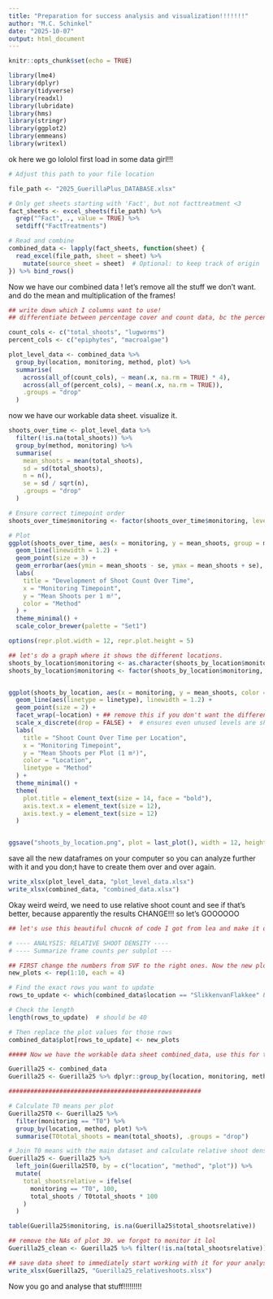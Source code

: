 ```yaml
---
title: "Preparation for success analysis and visualization!!!!!!!"
author: "M.C. Schinkel"
date: "2025-10-07"
output: html_document
---
```


```r
knitr::opts_chunk$set(echo = TRUE)
```

````r
library(lme4)
library(dplyr)
library(tidyverse)  
library(readxl)
library(lubridate)
library(hms)
library(stringr)
library(ggplot2)
library(emmeans)
library(writexl)

````
ok here we go lololol
first load in some data girl!!!

```r
# Adjust this path to your file location

file_path <- "2025_GuerillaPlus_DATABASE.xlsx"

# Only get sheets starting with 'Fact', but not facttreatment <3
fact_sheets <- excel_sheets(file_path) %>%
  grep("^Fact", ., value = TRUE) %>%
  setdiff("FactTreatments")

# Read and combine
combined_data <- lapply(fact_sheets, function(sheet) {
  read_excel(file_path, sheet = sheet) %>%
    mutate(source_sheet = sheet)  # Optional: to keep track of origin
}) %>% bind_rows()

```

Now we have our combined data ! let's remove all the stuff we don't want. 
and do the mean and multiplication of the frames!


```r
## write down which I columns want to use! 
## differentiate between percentage cover and count data, bc the percentage cover does not need to be multiplied by 4. 

count_cols <- c("total_shoots", "lugworms")
percent_cols <- c("epiphytes", "macroalgae")

plot_level_data <- combined_data %>%
  group_by(location, monitoring, method, plot) %>%
  summarise(
    across(all_of(count_cols), ~ mean(.x, na.rm = TRUE) * 4),
    across(all_of(percent_cols), ~ mean(.x, na.rm = TRUE)),
    .groups = "drop"
  )
```

now we have our workable data sheet. visualize it.

```r

shoots_over_time <- plot_level_data %>%
  filter(!is.na(total_shoots)) %>%
  group_by(method, monitoring) %>%
  summarise(
    mean_shoots = mean(total_shoots),
    sd = sd(total_shoots),
    n = n(),
    se = sd / sqrt(n),
    .groups = "drop"
  )

# Ensure correct timepoint order
shoots_over_time$monitoring <- factor(shoots_over_time$monitoring, levels = c("T0", "T1", "T2"))

# Plot
ggplot(shoots_over_time, aes(x = monitoring, y = mean_shoots, group = method, color = method)) +
  geom_line(linewidth = 1.2) +
  geom_point(size = 3) +
  geom_errorbar(aes(ymin = mean_shoots - se, ymax = mean_shoots + se), width = 0.2) +
  labs(
    title = "Development of Shoot Count Over Time",
    x = "Monitoring Timepoint",
    y = "Mean Shoots per 1 m²",
    color = "Method"
  ) +
  theme_minimal() +
  scale_color_brewer(palette = "Set1")


```

```r
options(repr.plot.width = 12, repr.plot.height = 5)

## let's do a graph where it shows the different locations.
shoots_by_location$monitoring <- as.character(shoots_by_location$monitoring)
shoots_by_location$monitoring <- factor(shoots_by_location$monitoring, levels = c("T0", "T1", "T2"))


ggplot(shoots_by_location, aes(x = monitoring, y = mean_shoots, color = location, group = interaction(location, method))) +
  geom_line(aes(linetype = linetype), linewidth = 1.2) +
  geom_point(size = 2) +
  facet_wrap(~location) + ## remove this if you don't want the different panels, thanks <3
  scale_x_discrete(drop = FALSE) +  # ensures even unused levels are shown
  labs(
    title = "Shoot Count Over Time per Location",
    x = "Monitoring Timepoint",
    y = "Mean Shoots per Plot (1 m²)",
    color = "Location",
    linetype = "Method"
  ) +
  theme_minimal() +
  theme(
    plot.title = element_text(size = 14, face = "bold"),
    axis.text.x = element_text(size = 12),
    axis.text.y = element_text(size = 12)
  )


ggsave("shoots_by_location.png", plot = last_plot(), width = 12, height = 5, dpi = 300)

```
save all the new dataframes on your computer so you can analyze further with it and you don;t have to create them over and over again. 

```r
write_xlsx(plot_level_data, "plot_level_data.xlsx")
write_xlsx(combined_data, "combined_data.xlsx")
```

Okay weird weird, we need to use relative shoot count and see if that's better, because apparently the results CHANGE!!!
so let's GOOOOOO

```r
## let's use this beautiful chucnk of code I got from lea and make it our own <3

# ---- ANALYSIS: RELATIVE SHOOT DENSITY ----
# ---- Summarize frame counts per subplot ---

## FIRST change the numbers from SVF to the right ones. Now the new plot numbers are there.
new_plots <- rep(1:10, each = 4)

# Find the exact rows you want to update
rows_to_update <- which(combined_data$location == "SlikkenvanFlakkee" & combined_data$monitoring == "T2")

# Check the length
length(rows_to_update)  # should be 40

# Then replace the plot values for those rows
combined_data$plot[rows_to_update] <- new_plots

##### Now we have the workable data sheet combined_data, use this for the relative shoot stuff. 

Guerilla25 <- combined_data
Guerilla25 <- Guerilla25 %>% dplyr::group_by(location, monitoring, method, plot)

#####################################################

# Calculate T0 means per plot
Guerilla25T0 <- Guerilla25 %>%
  filter(monitoring == "T0") %>%
  group_by(location, method, plot) %>%
  summarise(T0total_shoots = mean(total_shoots), .groups = "drop")

# Join T0 means with the main dataset and calculate relative shoot density
Guerilla25 <- Guerilla25 %>%
  left_join(Guerilla25T0, by = c("location", "method", "plot")) %>%
  mutate(
    total_shootsrelative = ifelse(
      monitoring == "T0", 100,
      total_shoots / T0total_shoots * 100
    )
  )

table(Guerilla25$monitoring, is.na(Guerilla25$total_shootsrelative))

## remove the NAs of plot 39. we forgot to monitor it lol
Guerilla25_clean <- Guerilla25 %>% filter(!is.na(total_shootsrelative))

## save data sheet to immediately start working with it for your analysis!
write_xlsx(Guerilla25, "Guerilla25_relativeshoots.xlsx")
```

Now you go and analyse that stuff!!!!!!!!!